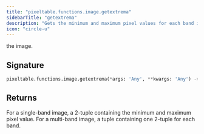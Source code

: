 ```yaml
---
title: "pixeltable.functions.image.getextrema"
sidebarTitle: "getextrema"
description: "Gets the minimum and maximum pixel values for each band in"
icon: "circle-u"
---
```

the image.


## Signature

```python
pixeltable.functions.image.getextrema(*args: 'Any', **kwargs: 'Any') -> "'exprs.FunctionCall'"
```

## Returns

<ResponseField name="return" type="any" required>
  For a single-band image, a 2-tuple containing the minimum and maximum pixel value. For a multi-band image, a tuple containing one 2-tuple for each band.


</ResponseField>

